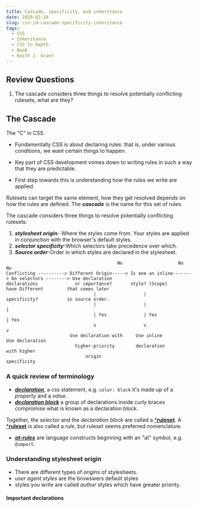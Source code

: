 ```yaml
---
title: Cascade, specificity, and inheritance
date: 2020-02-26
slug: css-id-cascade-specificity-inheritance
tags:
  - CSS
  - Inheritance
  - CSS In Depth
  - Book
  - Keith J. Grant
---
```

## Review Questions
1. The cascade considers three things to resolve potentially conflicting rulesets, what are they? 

## The Cascade
The "C" in CSS.
- Fundamentally CSS is about declaring rules: that is, under various conditions, we want certain things to happen.
* Key part of CSS development vomes down to writing rules in such a way that they are predictable.
- First step towards this is understanding how the rules we write are applied.

Rulesets can target the same element, how they get resolved depends on how the rules are defined.
The ***cascade*** is the name for this set of rules.

The cascade considers three things to resolve potentially conflicting rulesets:

1. ***stylesheet origin***- Where the styles come from. Your styles are applied in conjunction with the browser's default styles.
2. ***selector specificity***-Which selectors take precedence over which.
3. ***Source order***-Order in which styles are declared in the stylesheet.

```
                                          No                     No                     No
Conflicting ----------> Different Origin-----> Is one an inline-------> Do selectors --------> Use declaration 
declarations              or importance?       style? (Scope)           have Different         that comes later
                                 |                  |                    specificity?           in source order.
                                 |                  |                         |                       
                                 | Yes              | Yes                     | Yes                   
                                 v                  v                         v                       
                        Use declaration with     Use inline                Use declaration
                          higher-priority        declaration               with higher 
                              origin                                       specificity
```

### A quick review of terminology
- [***declaration***](), a css statement, e.g. `color: black` it's made up of a *property* and a *value*.
- [***declaration block***]() a group of declarations inside curly braces compromise what is known as a declaration block.

Together, the *selector* and the *declaration block* are called a [***ruleset**](). A [***ruleset**]() is also called a *rule*, but ruleset seems preferred nomenclature.

- [***at-rules***]() are language constructs beginning with an "at" symbol, e.g. `@import`.


### Understanding stylesheet origin
- There are different types of *origins* of stylesheets.
- *user agent styles* are the browswers default styles
- styles you write are called *author* styles which have greater priority.

#### Important declarations